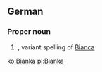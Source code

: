==German==

===Proper noun===
{{infl|de|proper noun}}

# {{given name|female|lang=de}}, variant spelling of [[Bianca]]

[[ko:Bianka]]
[[pl:Bianka]]
